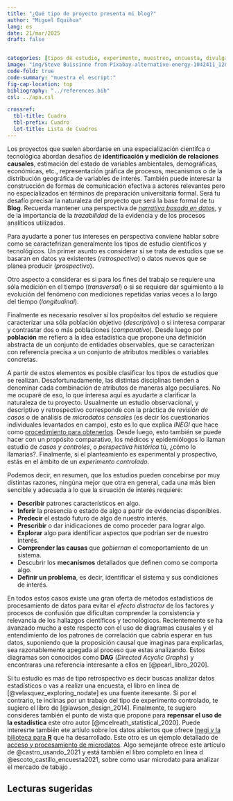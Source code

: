```yaml
---
title: "¿Qué tipo de proyecto presenta mi blog?"
author: "Miguel Equihua"
lang: es
date: 21/mar/2025
draft: false


categories: [tipos de estudio, experimento, muestreo, encuesta, divulgación]
image: "img/Steve Buissinne from Pixabay-alternative-energy-1042411_1280.jpg"
code-fold: true
code-summary: "muestra el escript:"
fig-cap-location: top 
bibliography: "../references.bib"
csl: ../apa.csl

crossref: 
  tbl-title: Cuadro
  tbl-prefix: Cuadro
  lot-title: Lista de Cuadros
---
```


Los proyectos que suelen abordarse en una especialización científca o tecnológica abordan desafíos de **identificación y medición de relaciones causales**, estimación del estado de variables ambientales, demográficas, económicas, etc., representación gráfica de procesos, mecanismos o de la distribución geográfica de variables de interés. También puede interesar la construcción de formas de comunicación efectiva a actores relevantes pero no especializados en términos de preparación universitaria formal. Será tu desafío precisar la naturaleza del proyecto que será la base formal de tu **Blog**. Recuerda mantener una perspectiva de [*narrativa basada en datos*](../2025-03-28-storytelling-con-datos/index.qmd), y de la importancia de la *trazabilidad* de la evidencia y de los procesos analíticos utilizados.

Para ayudarte a poner tus intereses en perspectiva conviene hablar sobre como se caractefrizan generalmente los tipos de estudio científicos y tecnológicos. Un primer asunto es considerar si se trata de estudios que se basaran en datos ya existentes (*retrospectiva*) o datos nuevos que se planea producir (*prospectivo*).

Otro aspecto a considerar es si para los fines del trabajo se requiere una sóla medición en el tiempo (*transversal*) o si se requiere dar sguimiento a la evolución del fenómeno con mediciones repetidas varias veces a lo largo del tiempo (*longitudinal*).

Finalmente es necesario resolver si los propósitos del estudio se requiere caracterizar una sóla población objetivo (*descriptivo*) o si interesa comparar y contrastar dos o más poblaciones (*comparativo*). Desde luego por **población** me refiero a la idea estadística que propone una definición abstracta de un conjunto de entidades observables, que se caracterizan con referencia precisa a un conjunto de atributos medibles o variables concretas.

A partir de estos elementos es posible clasificar los tipos de estudios que se realizan. Desafortunadamente, las distintas disciplinas tienden a denominar cada combinación de atributos de maneras algo peculiares. No me ocuparé de eso, lo que interesa aquí es ayudarte a clarificar la naturaleza de tu proyecto. Usualmente un estudio observacional, y descriptivo y retrospectivo corresponde con la práctica de *revisión de casos* o de análisis de *microdatos censales* (es decir los cuestionarios individuales levantados en campo), esto es lo que explica _INEGI_ que hace como [procedimiento para obtenerlos](https://www.inegi.org.mx/programas/ca/2022/#microdatos). Desde luego, esto también se puede hacer con un propósito comparativo, los médicos y epidemiólogos lo llaman estudio de *casos y controles*, o *perspectiva histórica* tú, ¿cómo lo llamarías?. Finalmente, si el planteamiento es experimental y prospectivo, estás en el ámbito de un *experimento controlado*.

Podemos decir, en resumen, que los estudios pueden concebirse por muy distintas razones, ningúna mejor que otra en general, cada una más bien sencible y adecuada a lo que la siruación de interés requiere:

+ **Describir** patrones característicos en algo.
+ **Inferir** la presencia o estado de algo a partir de evidencias disponibles.
+ **Predecir** el estado futuro de algo de nuestro interés.
+ **Prescribir** o dar inidicaciones de como proceder para lograr algo.
+ **Explorar** algo para identificar aspectos que podrían ser de nuestro interés.
+ **Comprender las causas** que _gobiernan_ el comoportamiento de un sistema.
+ Descubrir los **mecanísmos** detallados que definen como se comporta algo.
+ **Definir un problema**, es decir, identificar el sistema y sus condiciones de interés.


En todos estos casos existe una gran oferta de métodos estadísticos de procesamiento de datos para evitar el *efecto distractor* de los factores y procesos de confusión que dificultan comprender la consistencia y relevancia de los hallazgos científicos y tecnológicos. Recientemente se ha avanzado mucho a este respecto con el uso de diagramas causales y el entendimiento de los patrones de correlación que cabría esperar en tus datos, suponiendo que la proposición causal que imaginas para explicarlas, sea razonablemente apegada al proceso que estas analizando. Estos diagramas son conocidos como **DAG** (*Directed Acyclic Graphs*) y encontraras una referencia interesante a ellos en [@pearl_libro_2020].

Si tu estudio es más de tipo retrospectivo es decir buscas analizar datos estadísticos o vas a realizr una encuesta, el libro en línea de [@velasquez_exploring_nodate] es una fuente iteresante. Si por el contrario, te inclinas por un trabajo del tipo de experimento controlado, te sugiero el libro de [@lawson_design_2014]. Finalmente, te sugiero consideres también el punto de vista que propone para **repensar el uso de la estadística** este otro autor [@mcelreath_statistical_2020]. Puede interesrte también ete artíulo sobre los datos abiertos que ofrece [Inegi y la bilioteca para **R**](https://rde.inegi.org.mx/index.php/2020/12/02/importinegi-un-paquete-de-r-para-descargar-y-gestionar-bases-de-datos-del-inegi/) que ha desarrollado. Este otro es un ejemplo detallado de [acceso y procesamiento de microdatos](https://revistasinvestigacion.lasalle.mx/index.php/relais/article/download/4122/3778/27670). Algo semejante ofrece este artículo de @castro_usando_2021 y está también el libro completo en línea d @escoto_castillo_encuesta2021, sobre como usar microdato para analizar el mercado de tabajo    .




::: {#refs}
## Lecturas sugeridas
:::
